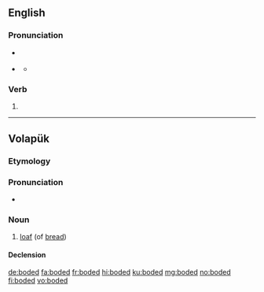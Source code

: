 ==English==

===Pronunciation===
* {{a|RP}} {{IPA|/ˈbəʊdɪd/|lang=en}}
* {{a|GenAm}} {{IPA|[ˈboʊ̯dɨd]|lang=en}}
** {{homophones|boated|lang=en}}

===Verb===
{{head|en|verb form}}

# {{en-past of|bode}}

----

==Volapük==

===Etymology===
{{suffix|bod|ed|lang=vo}}

===Pronunciation===
* {{IPA|/boˈded/|lang=vo}}

===Noun===
{{vo-noun}}

# [[loaf]] (of [[bread]])

====Declension====
{{vo-decl-noun}}

[[de:boded]]
[[fa:boded]]
[[fr:boded]]
[[hi:boded]]
[[ku:boded]]
[[mg:boded]]
[[no:boded]]
[[fi:boded]]
[[vo:boded]]